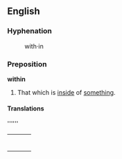 ==English==

===Hyphenation===

:with&middot;in

===Preposition===

'''within'''

#That which is [[inside]] of [[something]].

====Translations====

''''''
{| border=0  width=100%
|-
|bgcolor="#FFFFE0" valign=top width=48%|
{|

|}
| width=1% |
|bgcolor="#FFFFE0" valign=top width=48%|
{|

|}
|}